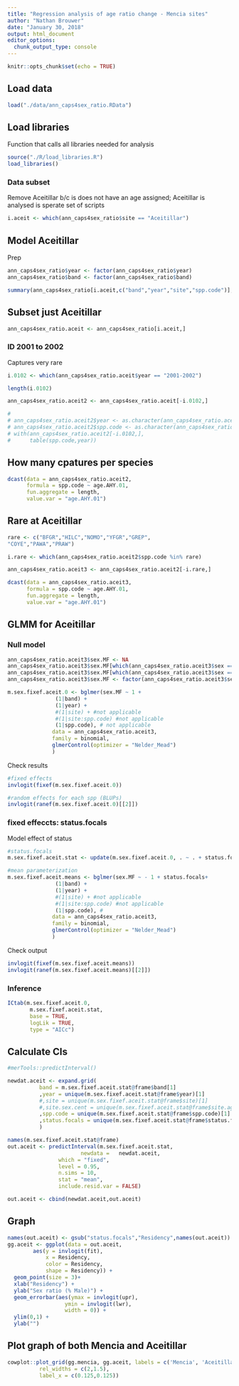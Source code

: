```yaml
---
title: "Regression analysis of age ratio change - Mencia sites"
author: "Nathan Brouwer"
date: "January 30, 2018"
output: html_document
editor_options: 
  chunk_output_type: console
---
```


```r
knitr::opts_chunk$set(echo = TRUE)
```



## Load data
```r
load("./data/ann_caps4sex_ratio.RData")
```

## Load libraries

Function that calls all libraries needed for analysis
```r
source("./R/load_libraries.R")
load_libraries()
```


### Data subset

Remove Aceitillar b/c is does not have an age assigned; Aceitillar is analysed is sperate set of scripts
```r
i.aceit <- which(ann_caps4sex_ratio$site == "Aceitillar")
```



## Model Aceitillar

Prep
```r

ann_caps4sex_ratio$year <- factor(ann_caps4sex_ratio$year)
ann_caps4sex_ratio$band <- factor(ann_caps4sex_ratio$band)

summary(ann_caps4sex_ratio[i.aceit,c("band","year","site","spp.code")],10)

```



## Subset just Aceitillar
```r
ann_caps4sex_ratio.aceit <- ann_caps4sex_ratio[i.aceit,]


```

### ID 2001 to 2002
Captures very rare
```r
i.0102 <- which(ann_caps4sex_ratio.aceit$year == "2001-2002")

length(i.0102)
```


```r
ann_caps4sex_ratio.aceit2 <- ann_caps4sex_ratio.aceit[-i.0102,]
```



```r
# 
# ann_caps4sex_ratio.aceit2$year <- as.character(ann_caps4sex_ratio.aceit2$year)
# ann_caps4sex_ratio.aceit2$spp.code <- as.character(ann_caps4sex_ratio.aceit2$spp.code)
# with(ann_caps4sex_ratio.aceit2[-i.0102,],
#      table(spp.code,year))
```


## How many cpatures per species

```r
dcast(data = ann_caps4sex_ratio.aceit2,
      formula = spp.code ~ age.AHY.01,
      fun.aggregate = length,
      value.var = "age.AHY.01")
```

## Rare at Aceitillar
```r
rare <- c("BFGR","HILC","NOMO","YFGR","GREP",
"COYE","PAWA","PRAW")
```

```r
i.rare <- which(ann_caps4sex_ratio.aceit2$spp.code %in% rare)

ann_caps4sex_ratio.aceit3 <- ann_caps4sex_ratio.aceit2[-i.rare,]
```



```r
dcast(data = ann_caps4sex_ratio.aceit3,
      formula = spp.code ~ age.AHY.01,
      fun.aggregate = length,
      value.var = "age.AHY.01")
```



## GLMM for Aceitillar


### Null model

```r
ann_caps4sex_ratio.aceit3$sex.MF <- NA
ann_caps4sex_ratio.aceit3$sex.MF[which(ann_caps4sex_ratio.aceit3$sex == "M")] <- "M"
ann_caps4sex_ratio.aceit3$sex.MF[which(ann_caps4sex_ratio.aceit3$sex == "F")] <- "F"
ann_caps4sex_ratio.aceit3$sex.MF <- factor(ann_caps4sex_ratio.aceit3$sex.MF)

m.sex.fixef.aceit.0 <- bglmer(sex.MF ~ 1 +
               (1|band) +
               (1|year) +
               #(1|site) + #not applicable
               #(1|site:spp.code) #not applicable
               (1|spp.code), # not applicable
              data = ann_caps4sex_ratio.aceit3,
              family = binomial,
              glmerControl(optimizer = "Nelder_Mead")
              )
```

Check results
```r
#fixed effects
invlogit(fixef(m.sex.fixef.aceit.0))

#random effects for each spp (BLUPs)
invlogit(ranef(m.sex.fixef.aceit.0)[[2]])
```


### fixed effeccts: status.focals

Model effect of status

```r
#status.focals
m.sex.fixef.aceit.stat <- update(m.sex.fixef.aceit.0, . ~ . + status.focals)

#mean parameterization
m.sex.fixef.aceit.means <- bglmer(sex.MF ~ - 1 + status.focals+
               (1|band) +
               (1|year) +
               #(1|site) + #not applicable
               #(1|site:spp.code) #not applicable
               (1|spp.code), #
              data = ann_caps4sex_ratio.aceit3,
              family = binomial,
              glmerControl(optimizer = "Nelder_Mead")
              )

```

Check output
```r
invlogit(fixef(m.sex.fixef.aceit.means))
invlogit(ranef(m.sex.fixef.aceit.means)[[2]])
```



### Inference
```r
ICtab(m.sex.fixef.aceit.0,
       m.sex.fixef.aceit.stat,
       base = TRUE,
       logLik = TRUE,
       type = "AICc")
```



## Calculate CIs

```r
#merTools::predictInterval()

newdat.aceit <- expand.grid(
          band = m.sex.fixef.aceit.stat@frame$band[1]
          ,year = unique(m.sex.fixef.aceit.stat@frame$year)[1]
          #,site = unique(m.sex.fixef.aceit.stat@frame$site)[1]
          #,site.sex.cent = unique(m.sex.fixef.aceit.stat@frame$site.age.cent)
          ,spp.code = unique(m.sex.fixef.aceit.stat@frame$spp.code)[1]
          ,status.focals = unique(m.sex.fixef.aceit.stat@frame$status.focals)
          )

names(m.sex.fixef.aceit.stat@frame)
out.aceit <- predictInterval(m.sex.fixef.aceit.stat, 
                       newdata =   newdat.aceit,
                which = "fixed", 
                level = 0.95,
                n.sims = 10,
                stat = "mean",
                include.resid.var = FALSE)

out.aceit <- cbind(newdat.aceit,out.aceit)
```


## Graph
```r
names(out.aceit) <- gsub("status.focals","Residency",names(out.aceit))
gg.aceit <- ggplot(data = out.aceit,
        aes(y = invlogit(fit),
            x = Residency,
            color = Residency,
            shape = Residency)) +
  geom_point(size = 3)+
  xlab("Residency") +
  ylab("Sex ratio (% Male)") +
  geom_errorbar(aes(ymax = invlogit(upr),
                  ymin = invlogit(lwr),
                  width = 0)) +
  ylim(0,1) +
  ylab("")
```


## Plot graph of both Mencia and Aceitillar
```r
cowplot::plot_grid(gg.mencia, gg.aceit, labels = c('Mencia', 'Aceitillar'),
          rel_widths = c(2,1.5),
          label_x = c(0.125,0.125))
```

